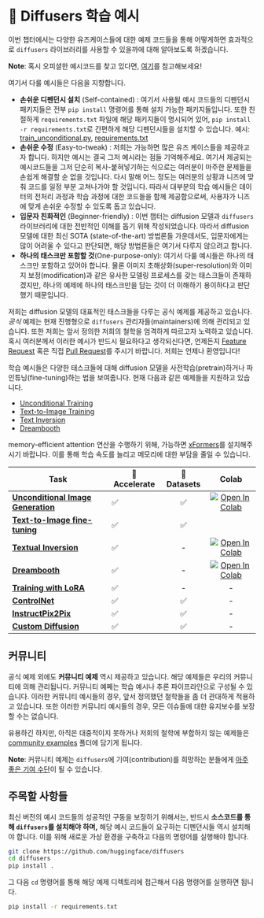 <!--Copyright 2023 The HuggingFace Team. All rights reserved.

Licensed under the Apache License, Version 2.0 (the "License"); you may not use this file except in compliance with
the License. You may obtain a copy of the License at

http://www.apache.org/licenses/LICENSE-2.0

Unless required by applicable law or agreed to in writing, software distributed under the License is distributed on
an "AS IS" BASIS, WITHOUT WARRANTIES OR CONDITIONS OF ANY KIND, either express or implied. See the License for the
specific language governing permissions and limitations under the License.
-->

# 🧨 Diffusers 학습 예시

이번 챕터에서는 다양한 유즈케이스들에 대한 예제 코드들을 통해 어떻게하면 효과적으로 `diffusers` 라이브러리를 사용할 수 있을까에 대해 알아보도록 하겠습니다. 

**Note**: 혹시 오피셜한 예시코드를 찾고 있다면, [여기](https://github.com/huggingface/diffusers/tree/main/src/diffusers/pipelines)를 참고해보세요!

여기서 다룰 예시들은 다음을 지향합니다.

- **손쉬운 디펜던시 설치** (Self-contained) : 여기서 사용될 예시 코드들의 디펜던시 패키지들은 전부 `pip install` 명령어를 통해 설치 가능한 패키지들입니다. 또한 친절하게 `requirements.txt` 파일에 해당 패키지들이 명시되어 있어, `pip install -r requirements.txt`로 간편하게 해당 디펜던시들을 설치할 수 있습니다. 예시: [train_unconditional.py](https://github.com/huggingface/diffusers/blob/main/examples/unconditional_image_generation/train_unconditional.py), [requirements.txt](https://github.com/huggingface/diffusers/blob/main/examples/unconditional_image_generation/requirements.txt) 
- **손쉬운 수정** (Easy-to-tweak) : 저희는 가능하면 많은 유즈 케이스들을 제공하고자 합니다. 하지만 예시는 결국 그저 예시라는 점들 기억해주세요. 여기서 제공되는 예시코드들을 그저 단순히 복사-붙혀넣기하는 식으로는 여러분이 마주한 문제들을 손쉽게 해결할 순 없을 것입니다. 다시 말해 어느 정도는 여러분의 상황과 니즈에 맞춰 코드를 일정 부분 고쳐나가야 할 것입니다. 따라서 대부분의 학습 예시들은 데이터의 전처리 과정과 학습 과정에 대한 코드들을 함께 제공함으로써, 사용자가 니즈에 맞게 손쉬운 수정할 수 있도록 돕고 있습니다.
- **입문자 친화적인** (Beginner-friendly) : 이번 챕터는 diffusion 모델과 `diffusers` 라이브러리에 대한 전반적인 이해를 돕기 위해 작성되었습니다. 따라서 diffusion 모델에 대한 최신 SOTA (state-of-the-art) 방법론들 가운데서도, 입문자에게는 많이 어려울 수 있다고 판단되면, 해당 방법론들은 여기서 다루지 않으려고 합니다.
- **하나의 태스크만 포함할 것**(One-purpose-only): 여기서 다룰 예시들은 하나의 태스크만 포함하고 있어야 합니다. 물론 이미지 초해상화(super-resolution)와 이미지 보정(modification)과 같은 유사한 모델링 프로세스를 갖는 태스크들이 존재하겠지만, 하나의 예제에 하나의 태스크만을 담는 것이 더 이해하기 용이하다고 판단했기 때문입니다.



저희는 diffusion 모델의 대표적인 태스크들을 다루는 공식 예제를 제공하고 있습니다. *공식* 예제는 현재 진행형으로 `diffusers` 관리자들(maintainers)에 의해 관리되고 있습니다. 또한 저희는 앞서 정의한 저희의 철학을 엄격하게 따르고자 노력하고 있습니다. 혹시 여러분께서 이러한 예시가 반드시 필요하다고 생각되신다면, 언제든지 [Feature Request](https://github.com/huggingface/diffusers/issues/new?assignees=&labels=&template=feature_request.md&title=) 혹은 직접 [Pull Request](https://github.com/huggingface/diffusers/compare)를 주시기 바랍니다. 저희는 언제나 환영입니다!

학습 예시들은 다양한 태스크들에 대해 diffusion 모델을 사전학습(pretrain)하거나 파인튜닝(fine-tuning)하는 법을 보여줍니다. 현재 다음과 같은 예제들을 지원하고 있습니다.

- [Unconditional Training](./unconditional_training)
- [Text-to-Image Training](./text2image)
- [Text Inversion](./text_inversion)
- [Dreambooth](./dreambooth)

memory-efficient attention 연산을 수행하기 위해, 가능하면 [xFormers](../optimization/xformers)를 설치해주시기 바랍니다. 이를 통해 학습 속도를 늘리고 메모리에 대한 부담을 줄일 수 있습니다.

| Task | 🤗 Accelerate | 🤗 Datasets | Colab
|---|---|:---:|:---:|
| [**Unconditional Image Generation**](./unconditional_training) | ✅ | ✅ | [![Open In Colab](https://colab.research.google.com/assets/colab-badge.svg)](https://colab.research.google.com/github/huggingface/notebooks/blob/main/diffusers/training_example.ipynb)
| [**Text-to-Image fine-tuning**](./text2image) | ✅ | ✅ | 
| [**Textual Inversion**](./text_inversion) | ✅ | - | [![Open In Colab](https://colab.research.google.com/assets/colab-badge.svg)](https://colab.research.google.com/github/huggingface/notebooks/blob/main/diffusers/sd_textual_inversion_training.ipynb)
| [**Dreambooth**](./dreambooth) | ✅ | - | [![Open In Colab](https://colab.research.google.com/assets/colab-badge.svg)](https://colab.research.google.com/github/huggingface/notebooks/blob/main/diffusers/sd_dreambooth_training.ipynb)
| [**Training with LoRA**](./lora) | ✅ | - | - |
| [**ControlNet**](./controlnet) | ✅ | ✅ | - |
| [**InstructPix2Pix**](./instructpix2pix) | ✅ | ✅ | - |
| [**Custom Diffusion**](./custom_diffusion) | ✅ | ✅ | - |


## 커뮤니티

공식 예제 외에도 **커뮤니티 예제** 역시 제공하고 있습니다. 해당 예제들은 우리의 커뮤니티에 의해 관리됩니다. 커뮤니티 예쩨는 학습 예시나 추론 파이프라인으로 구성될 수 있습니다. 이러한 커뮤니티 예시들의 경우,  앞서 정의했던 철학들을 좀 더 관대하게 적용하고 있습니다. 또한 이러한 커뮤니티 예시들의 경우, 모든 이슈들에 대한 유지보수를 보장할 수는 없습니다.

유용하긴 하지만, 아직은 대중적이지 못하거나 저희의 철학에 부합하지 않는 예제들은 [community examples](https://github.com/huggingface/diffusers/tree/main/examples/community) 폴더에 담기게 됩니다.

**Note**: 커뮤니티 예제는 `diffusers`에 기여(contribution)를 희망하는 분들에게 [아주 좋은 기여 수단](https://github.com/huggingface/diffusers/issues?q=is%3Aopen+is%3Aissue+label%3A%22good+first+issue%22)이 될 수 있습니다.

## 주목할 사항들

최신 버전의 예시 코드들의 성공적인 구동을 보장하기 위해서는, 반드시 **소스코드를 통해 `diffusers`를 설치해야 하며,** 해당 예시 코드들이 요구하는 디펜던시들 역시 설치해야 합니다. 이를 위해 새로운 가상 환경을 구축하고 다음의 명령어를 실행해야 합니다.

```bash
git clone https://github.com/huggingface/diffusers
cd diffusers
pip install .
```

그 다음 `cd` 명령어를 통해 해당 예제 디렉토리에 접근해서 다음 명령어를 실행하면 됩니다.

```bash
pip install -r requirements.txt
```